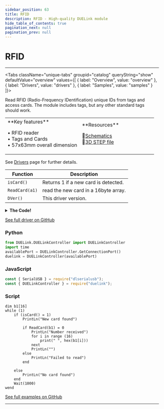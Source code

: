 ```yaml
---
sidebar_position: 63
title: RFID
description: RFID - High-quality DUELink module
hide_table_of_contents: true
pagination_next: null
pagination_prev: null
---
```



# RFID

<ImageSection 
  product="wrfid-b"
  tagline="RFID Tag and Card Reader"
/>

---

<Tabs className="unique-tabs" groupid="catalog" queryString="show" defaultValue="overview"
  values={[
    {
        label: "Overview",
        value: "overview"
    },
    {
        label: "Drivers",
        value: "drivers"
    },
    {
        label: "Samples",
        value: "samples"
    }
]}>

<TabItem value="overview">

Read RFID (Radio-Frequency IDentification) unique IDs from tags and access cards. The module includes tags, but any other standard tags should work.

<table><td width='50%'>
**Key features**

• RFID reader<br/>
• Tags and Cards<br/>
• 57x63mm overall dimension<br/>

</td><td width='50%'>
**Resources**
 
📄<a href="/sch/gdl-wrfid-b.pdf">Schematics</a><br/>
🔩<a href="/3d/gdl-wrfid-b.step">3D STEP file</a><br/>
</td></table>

</TabItem>

<TabItem value="drivers">

See [Drivers](/docs/engine/drivers) page for further details.

| Function | Description |
|----------|-------------|
| `isCard()` | Returns 1 if a new card is detected. |
| `ReadCard(a1)` | read the new card in a 16byte array. |
| `DVer()` | This driver version. |
<details>
<summary><strong>The Code!</strong></summary>

**RFID Driver**

```batch
##### RFID Driver #####

fn DVer()
    return 1.0
fend

# https://github.com/lsongdev/RFID-RC522/blob/master/RFID.cpp#L118
Dim b2[5] # serial number
Alias(rst=3,cs=5)


_z = 0

fn Init()
    SpiCfg(0,8000)
    DWrite(rst, 1)        
    DWrite(cs, 1)   
    RstReg()    
    WriteReg(0x2A, 0x8D) #TModeReg
    WriteReg(0x2B, 0x3E) #TPrescalerReg
    WriteReg(0x2D, 30) #TReloadRegL
    WriteReg(0x2C, 0) #TReloadRegH
    WriteReg(0x15, 0x40) #TxAutoReg
    WriteReg(0x11, 0x3D) #ModeReg
    
    AntenOn()
    
fend

fn RstReg() 
    WriteReg(0x01, 0x0F) #CommandReg, PCD_RESETPHASE
fend

fn WriteReg(r, v)
    DWrite(cs, 0)  
    
    SpiWr((r<<1)&0x7E)
    SpiWr(v)
    
    DWrite(cs, 1)  
fend

fn ReadReg(r)
    DWrite(cs, 0)  
    
    SpiWr(((r<<1)&0x7E) | 0x80)
    r = SpiWr(0)
    
    DWrite(cs, 1) 
    
    return r
fend

fn SetBitM(r, m)
    t = ReadReg(r)
    
    WriteReg(r, (t | m) & 0xFF)
fend

fn ClrBitM(r, m)
    t = ReadReg(r)
    
    WriteReg(r, (t &  (~m) ) & 0xFF)
fend

fn AntenOn() 
    t = ReadReg(0x14) #TxControlReg  
    
    if (!(t & 0x03))
        SetBitM(0x14, 0x03)
    end
fend

fn AntenOff() 
    t = ReadReg(0x14) #TxControlReg  
    
    if (!(t & 0x03))
        ClrBitM(0x14, 0x03)
    end
fend

fn Crc(b1,l, b2)
    ClrBitM(0x05, 0x04) #DivIrqReg             
    SetBitM(0x0A, 0x80) #FIFOLevelReg
    
    for i = 0 to l
        WriteReg(0x09, b1[i] ) #FIFODataReg           
    next
    
    WriteReg(0x01, 0x03) #CommandReg PCD_CALCCRC
    
    i = 0xFF
    n = 0
    
    while ((i != 0) && !(n & 0x04))
        n = ReadReg(0x05) #DivIrqReg
        i = i - 1
    wend
    
    b2[0] = ReadReg(0x22) #CRCResultRegL         
    b2[1] = ReadReg(0x21) #CRCResultRegM         
    
fend

fn toCard(c, b1, s, b1, b) # b is _z
    e = 2 #status MI_ERR
    q = 0 #irqEn 
    w = 0 #waitIRq 
    l = 0 #lastBits
    n = 0
    i = 0
    
    if c = 0x0E #PCD_AUTHENT
        q = 0x12
        w = 0x10
    end
    
    if c = 0x0C #PCD_TRANSCEIVE

        q = 0x77
        w = 0x30
    end
    
    WriteReg(0x02, q | 0x80) #CommIEnReg
    ClrBitM(0x04, 0x80) #CommIrqReg
    SetBitM(0x0A, 0x80) #FIFOLevelReg   
    
    WriteReg(0x01, 0x00) #CommandReg,PCD_IDLE
    
    for i = 0 to s
        WriteReg(0x09, b1[i]) #FIFODataReg
    next
    
    WriteReg(0x01, c) #CommandReg
    
    if c = 0x0C #PCD_TRANSCEIVE
        SetBitM(0x0D, 0x80) #BitFramingReg, StartSend=1,transmission of data starts
    end
    
    i = 2000
    
    while ((i != 0) && !(n & 0x1) && !(n&w)) 
        n = ReadReg(0x04) #
        i = i - 1
    wend
    
    ClrBitM(0x0D, 0x80) #BitFramingReg
    
    if (i != 0)
        if (!(ReadReg(0x06) & 0x1B)) #ErrorReg
            e = 0 #MI_OK
            if (n & q & 0x01)
                e = 1 # MI_NOTAGERR
            end
            
            if (c = 0x0C)
                n = ReadReg(0x0A) #FIFOLevelReg
                l = ReadReg(0x0C) & 0x07 #ControlReg       

                if (l != 0)
                    _z = (n - 1)  * 8 + l
                else
                    _z = n * 8
                end
                
                if ( n = 0)
                    n = 1
                end
                
                if (n > 16) # MAX_LEN
                    n = 16
                end
                
                for i = 0 to n
                    b1[i] = ReadReg(0x09) #FIFODataReg
                next
            end
        
        else
        
            e = 2 #MI_ERR
        end
    end
    
    return e
fend

fn Request(m, b1)
    s = 0
    b = 0
    
    WriteReg(0x0D, 0x07) #BitFramingReg
    b1[0] = m
    
    s = toCard(0x0C, b1, 1, b1, b) #PCD_TRANSCEIVE
    
    if (s != 0 && b != 0x10) #: 0 is MI_OK
        s = 2 #MI_ERR
    end
    
    return s    
fend

fn ReadCard(b1)
    WriteReg(0x0D, 0x00) #BitFramingReg 
    
    k = 0 #serNumCheck
    
    b1[0] = 0x93 #PICC_ANTICOLL
    b1[1] = 0x20
    
    s = toCard  (0x0C, b1, 2, b1, _z) #0x0C PCD_TRANSCEIVE      

    if s = 0 #MI_OK
        for i = 0 to 4
            k = k ^ b1[i]
        next
        
        if k != b1[i]
            s = 2 # MI_ERR
        end
    else
        PrintLn("anticoll failed")
    end
    
    return s
fend

fn isCard()
    Dim b1[16]
    
    s = request(0x26, b1) #PICC_REQIDL
    
    if s = 0
        return 1
    else
        return 0        
    end
fend

Init()

####################

```

</details>

[See full driver on GitHub](https://github.com/ghi-electronics/duelink-website/tree/main/static/code/drivers)

</TabItem>

<TabItem value="samples">

### Python

```python
from DUELink.DUELinkController import DUELinkController
import time
availablePort = DUELinkController.GetConnectionPort()
duelink = DUELinkController(availablePort)
```

### JavaScript

```javascript
const { SerialUSB } = require("dlserialusb");
const { DUELinkController } = require("duelink");
```

### Script

```batch
dim b1[16]
while (1)
    if (isCard() = 1)
        PrintLn("New card found")
        
        if ReadCard(b1) = 0
            PrintLn("Number received")
            for i in range (16)
                print(" ", hex(b1[i]))
            next
            PrintLn("")
        else
            PrintLn("Failed to read")
        end
        
    else
        PrintLn("No card found")
    end
    Wait(1000)
wend

```

[See full examples on GitHub](https://github.com/ghi-electronics/duelink-website/tree/main/static/code/samples)

</TabItem>

</Tabs>

---

<OrderSection
    product="DUELink RFID"
    partnumber="GDL-WRFID-B"
    price="$0.00"
/>
